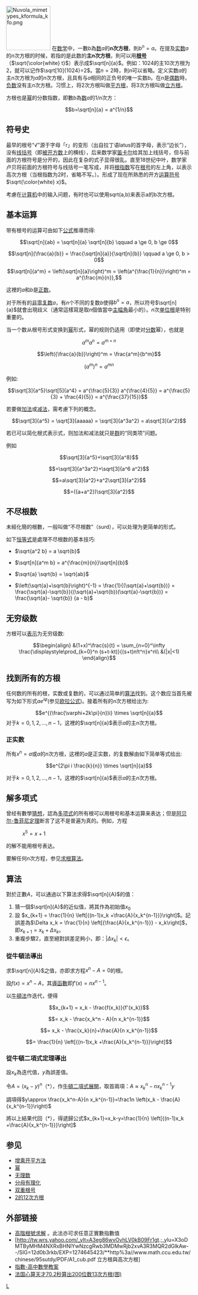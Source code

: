{{NoteTA
|G1 = IT
}}
{{Redirect|開方|古代人物|衛開方}}
[[File:Nuvola_mimetypes_kformula_kfo.png|120px]]
在[[数学|数学]]中，一數<math>b</math>為[[数|数]]<math>a</math>的'''<math>n</math>次方根'''，則<math>b^n=a</math>。在提及[[实数|实数]]<math>a</math>的<math>n</math>次方根的时候，若指的是此数的'''主<math>n</math>次方根'''，則可以用'''[[根号|根号]]'''（<math>\sqrt{\color{white} t}</math>）表示成<math>\sqrt[n]{a}</math>。例如：1024的主10次方根为2，就可以记作<math>\sqrt[10]{1024}=2</math>。當<math>n=2</math>時，則<math>n</math>可以省略。定义实数<math>a</math>的主<math>n</math>次方根为<math>a</math>的<math>n</math>次方根，且具有与<math>a</math>相同的正负号的唯一实数<math>b</math>。在<math>n</math>是[[偶数|偶数]]時，[[负数|负数]]没有主<math>n</math>次方根。习惯上，将2次方根叫做[[平方根|平方根]]，将3次方根叫做[[立方根|立方根]]。

方根也是[[幂|幂]]的分数指数，即數<math>b</math>為[[数|数]]<math>a</math>的<math>1/n</math>次方：
:<math>b=\sqrt[n]{a} = a^{1/n}</math>

== 符号史 ==
{{Main|根号}}
最早的根号“√”源于字母「r」的变形（出自拉丁语latus的首字母，表示“边长”），没有[[线括号|线括号]]（即[[被开方数|被开方数]]上的横线），后来数学家[[笛卡尔|笛卡尔]]给其加上线括号，但与前面的方根符号是分开的，因此在复杂的式子显得很乱。直至18世纪中叶，数学家卢贝将前面的方根符号与线括号一笔写成，并将[[根指数|根指数]]写在[[根号|根号]]的左上角，以表示高次方根（当根指数为2时，省略不写。）。形成了现在所熟悉的开方[[數學符號|运算符号]]<math>\sqrt{\color{white} x}</math>。

考慮在[[电子计算机|计算机]]中的输入问题，有时也可以使用sqrt(a,b)来表示a的b次方根。

== 基本运算 ==
带有根号的运算可由如下[[公式|公式]]推導而得:
:<math>
\sqrt[n]{ab} = \sqrt[n]{a} \sqrt[n]{b} \qquad a \ge 0, b \ge 0
</math>

:<math>\sqrt[n]{\frac{a}{b}} = \frac{\sqrt[n]{a}}{\sqrt[n]{b}} \qquad a \ge 0, b > 0</math>

:<math>
\sqrt[n]{a^m} = \left(\sqrt[n]{a}\right)^m = \left(a^{\frac{1}{n}}\right)^m = a^{\frac{m}{n}},
</math>

这裡的''a''和''b''是[[正数|正数]]。 

对于所有的[[零向量|非零]][[复数_(数学)|复数]]<math>a</math>，有''n''个不同的复数<math>b</math>使得<math>b^n=a</math>，所以符号<math>\sqrt[n]{a}</math>就會出現歧义（通常這樣寫是取<math>n</math>個值當中[[主幅角|主幅角]]最小的）。''n''次[[单位根|单位根]]是特别重要的。

当一个数从根号形式变换到[[幂|幂]]形式，幂的规则仍适用（即使对[[分数|分数]]幂），也就是

:<math>a^m a^n = a^{m+n}</math>

:<math>\left({\frac{a}{b}}\right)^m = \frac{a^m}{b^m}</math>

:<math>\left(a^m\right)^n = a^{mn}</math>

例如:
:<math>\sqrt[3]{a^5}\sqrt[5]{a^4} = a^{\frac{5}{3}} a^{\frac{4}{5}} = a^{\frac{5}{3} + \frac{4}{5}} = a^{\frac{37}{15}}</math>

若要做[[加法|加法]]或[[减法|减法]]，需考慮下列的概念。
:<math>\sqrt[3]{a^5} = \sqrt[3]{aaaaa} = \sqrt[3]{a^3a^2} = a\sqrt[3]{a^2}</math>

若已可以简化根式表示式，则加法和减法就只是[[群|群]]的“同类项”问题。

例如
:<math>\sqrt[3]{a^5}+\sqrt[3]{a^8}</math>
:<math>=\sqrt[3]{a^3a^2}+\sqrt[3]{a^6 a^2}</math>
:<math>=a\sqrt[3]{a^2}+a^2\sqrt[3]{a^2}</math>
:<math>=({a+a^2})\sqrt[3]{a^2}</math>

<!--An unresolved root, especially one using the radical symbol, is sometimes referred to as a surd[1] or a radical.[2] Any expression containing a radical, whether it is a square root, a cube root, or a higher root, is called a radical expression, and if it contains no transcendental functions or transcendental numbers it is called an algebraic expression.-->

== 不尽根数 ==
未經化簡的根數，一般叫做“不尽根数”（surd），可以处理为更简单的形式。

如下[[恒等式|恒等式]]是處理不尽根数的基本技巧:

* <math>\sqrt{a^2 b} = a \sqrt{b}</math>

* <math>\sqrt[n]{a^m b} = a^{\frac{m}{n}}\sqrt[n]{b}</math>

* <math>\sqrt{a} \sqrt{b} = \sqrt{ab}</math>

* <math>\left(\sqrt{a}+\sqrt{b}\right)^{-1} = \frac{1}{(\sqrt{a}+\sqrt{b})} = \frac{\sqrt{a}-\sqrt{b}}{(\sqrt{a}+\sqrt{b})(\sqrt{a}-\sqrt{b})} = \frac{\sqrt{a}- \sqrt{b}} {a - b}</math>

== 无穷级数 ==
方根可以[[群表示|表示]]为无穷级数:

:<math>\begin{align}
&(1+x)^\frac{s}{t} = \sum_{n=0}^\infty \frac{\displaystyle\prod_{k=0}^n (s+t-kt)}{(s+t)n!t^n}x^n\\
&(|x|<1)
\end{align}</math>

== 找到所有的方根 ==
任何数的所有的根，实数或复数的，可以通过简单的[[算法|算法]]找到。这个数应当首先被写为如下形式<math>ae^{i\varphi}</math>(参见[[欧拉公式|欧拉公式]])。接着所有的''n''次方根给出为:
:<math>e^{(\frac{\varphi+2k\pi}{n})i} \times \sqrt[n]{a}</math>
对于<math>k=0,1,2,\ldots,n-1</math>，这裡的<math>\sqrt[n]{a}</math>表示<math>a</math>的主<math>n</math>次方根。

=== 正实数 ===
所有<math>x^n=a</math>或<math>a</math>的<math>n</math>次方根，这裡的''<math>a</math>''是正实数，的复数解由如下简单等式给出:

:<math>e^{2\pi i \frac{k}{n}} \times \sqrt[n]{a}</math>

对于<math>k=0,1,2,\ldots,n-1</math>，这裡的<math>\sqrt[n]{a}</math>表示''<math>a</math>''的主''<math>n</math>''次方根。

== 解多项式 ==
曾经有數學[[猜想|猜想]]，認為[[多项式|多项式]]的所有根可以用根号和基本运算来表达；但是[[阿贝尔-鲁菲尼定理|阿贝尔-鲁菲尼定理]]断言了这不是普遍为真的。例如，方程
: <math>\ x^5=x+1</math>
的解不能用根号表达。

要解任何''n''次方程，参见[[求根算法|求根算法]]。

== 算法 ==
對於正數<math>A</math>，可以通過以下算法求得<math>\sqrt[n]{A}</math>的值：
# 猜一個<math>\sqrt[n]{A}</math>的近似值，將其作為初始值<math>x_0</math>
# 設 <math>x_{k+1} = \frac{1}{n} \left[{(n-1)x_k +\frac{A}{x_k^{n-1}}}\right]</math>。記誤差為<math>\Delta x_k = \frac{1}{n} \left[{\frac{A}{x_k^{n-1}}} - x_k\right]</math>，即<math>x_{k+1} = x_{k} + \Delta x_k</math>。
#重複步驟2，直至絕對誤差足夠小，即：<math>| \Delta x_k | < \epsilon</math>。

===從牛頓法導出===
求<math>\sqrt[n]{A}</math>之值，亦即求方程<math>x^n-A=0</math>的根。

設<math>f(x)=x^n-A</math>，其[[導函數|導函數]]即<math>f'(x)=nx^{n-1}</math>。

以[[牛頓法|牛頓法]]作迭代，便得

:<math>x_{k+1} = x_k - \frac{f(x_k)}{f'(x_k)}</math>
:<math>= x_k - \frac{x_k^n - A}{n x_k^{n-1}}</math>
:<math>= x_k - \frac{x_k}{n}+\frac{A}{n x_k^{n-1}}</math>
:<math>= \frac{1}{n} \left[{(n-1)x_k +\frac{A}{x_k^{n-1}}}\right]</math>

=== 從牛頓二項式定理導出 ===
設<math>x_k</math>為迭代值，<math>y</math>為誤差值。

令<math>A=(x_k-y)^n</math>（*），作[[二项式定理|牛頓二項式展開]]，取首兩項：<math>A\approx x_k^n-n x^{n-1}_k y</math>

調項得<math>y\approx \frac{x_k^n-A}{n x_k^{n-1}}=\frac1n \left(x_k - \frac{A}{x_k^{n-1}}\right)</math>

將以上結果代回（*），得遞歸公式<math>x_{k+1}=x_k-y=\frac{1}{n} \left[{(n-1)x_k +\frac{A}{x_k^{n-1}}}\right]</math>

== 参见 ==
* [[增乘开平方法|增乘开平方法]]
* [[幂|幂]]
* [[无理数|无理数]]
* [[分母有理化|分母有理化]]
* [[双重根号|双重根号]]
* [[2的12次方根|2的12次方根]]

== 外部链接 ==
{{Portal|数学}}
* [http://4rdp.blogspot.com/2008/04/blog-post_9406.html 高階根號求解] {{Wayback|url=http://4rdp.blogspot.com/2008/04/blog-post_9406.html |date=20200930001954 }}。此法亦可求任意正實數指數值
* [http://tw.wrs.yahoo.com/_ylt=A3eg86wvOvhLV0kB09Fr1gt.;_ylu=X3oDMTByMHM4NXRxBHNlYwNzcgRwb3MDMwRjb2xvA3R3MQR2dGlkAw--/SIG=12d0b3rkb/EXP=1274645423/**http%3a//www.math.ccu.edu.tw/chinese/95sutdy/PDF/A1_cub.pdf 立方根與高次方根]{{Dead link|date=2018年6月 |bot=InternetArchiveBot |fix-attempted=no }} 
* [https://web.archive.org/web/20100816045352/http://www.90house.cn/gaozhongshuxuejiaoan/977.html 指數-高中數學教案]
* [http://tech.sina.com.cn/d/2007-12-12/10121907975.shtml 法国心算天才70.2秒算出200位数13次方根(图)] {{Wayback|url=http://tech.sina.com.cn/d/2007-12-12/10121907975.shtml |date=20200612005422 }}

[[Category:初等代数|L]]